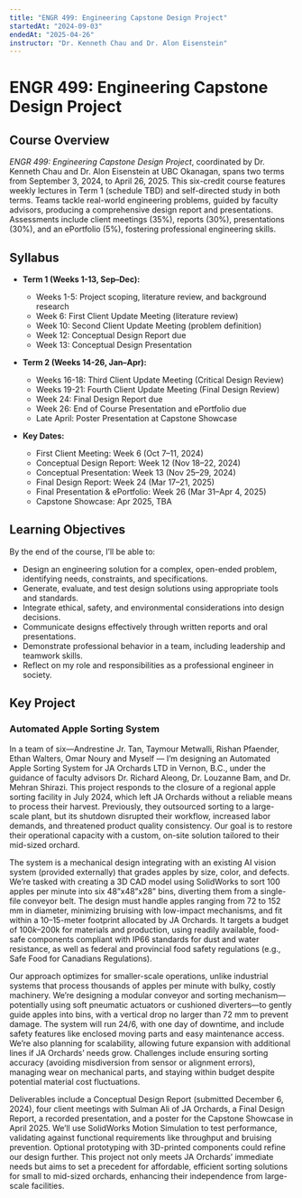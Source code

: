 ```yaml
---
title: "ENGR 499: Engineering Capstone Design Project"
startedAt: "2024-09-03"
endedAt: "2025-04-26"
instructor: "Dr. Kenneth Chau and Dr. Alon Eisenstein"
---
```

# ENGR 499: Engineering Capstone Design Project

## Course Overview

*ENGR 499: Engineering Capstone Design Project*, coordinated by Dr. Kenneth Chau and Dr. Alon Eisenstein at UBC Okanagan, spans two terms from September 3, 2024, to April 26, 2025. This six-credit course features weekly lectures in Term 1 (schedule TBD) and self-directed study in both terms. Teams tackle real-world engineering problems, guided by faculty advisors, producing a comprehensive design report and presentations. Assessments include client meetings (35%), reports (30%), presentations (30%), and an ePortfolio (5%), fostering professional engineering skills.

## Syllabus

- **Term 1 (Weeks 1-13, Sep–Dec):**  
  - Weeks 1-5: Project scoping, literature review, and background research  
  - Week 6: First Client Update Meeting (literature review)  
  - Week 10: Second Client Update Meeting (problem definition)  
  - Week 12: Conceptual Design Report due  
  - Week 13: Conceptual Design Presentation  

- **Term 2 (Weeks 14-26, Jan–Apr):**  
  - Weeks 16-18: Third Client Update Meeting (Critical Design Review)  
  - Weeks 19-21: Fourth Client Update Meeting (Final Design Review)  
  - Week 24: Final Design Report due  
  - Week 26: End of Course Presentation and ePortfolio due  
  - Late April: Poster Presentation at Capstone Showcase  

- **Key Dates:**  
  - First Client Meeting: Week 6 (Oct 7–11, 2024)  
  - Conceptual Design Report: Week 12 (Nov 18–22, 2024)  
  - Conceptual Presentation: Week 13 (Nov 25–29, 2024)  
  - Final Design Report: Week 24 (Mar 17–21, 2025)  
  - Final Presentation & ePortfolio: Week 26 (Mar 31–Apr 4, 2025)  
  - Capstone Showcase: Apr 2025, TBA  

## Learning Objectives

By the end of the course, I’ll be able to:  
- Design an engineering solution for a complex, open-ended problem, identifying needs, constraints, and specifications.  
- Generate, evaluate, and test design solutions using appropriate tools and standards.  
- Integrate ethical, safety, and environmental considerations into design decisions.  
- Communicate designs effectively through written reports and oral presentations.  
- Demonstrate professional behavior in a team, including leadership and teamwork skills.  
- Reflect on my role and responsibilities as a professional engineer in society.  

## Key Project

### Automated Apple Sorting System  
In a team of six—Andrestine Jr. Tan, Taymour Metwalli, Rishan Pfaender, Ethan Walters, Omar Noury and Myself — I’m designing an Automated Apple Sorting System for JA Orchards LTD in Vernon, B.C., under the guidance of faculty advisors Dr. Richard Aleong, Dr. Louzanne Bam, and Dr. Mehran Shirazi. This project responds to the closure of a regional apple sorting facility in July 2024, which left JA Orchards without a reliable means to process their harvest. Previously, they outsourced sorting to a large-scale plant, but its shutdown disrupted their workflow, increased labor demands, and threatened product quality consistency. Our goal is to restore their operational capacity with a custom, on-site solution tailored to their mid-sized orchard.

The system is a mechanical design integrating with an existing AI vision system (provided externally) that grades apples by size, color, and defects. We’re tasked with creating a 3D CAD model using SolidWorks to sort 100 apples per minute into six 48”x48”x28” bins, diverting them from a single-file conveyor belt. The design must handle apples ranging from 72 to 152 mm in diameter, minimizing bruising with low-impact mechanisms, and fit within a 10–15-meter footprint allocated by JA Orchards. It targets a budget of $100k–$200k for materials and production, using readily available, food-safe components compliant with IP66 standards for dust and water resistance, as well as federal and provincial food safety regulations (e.g., Safe Food for Canadians Regulations).

Our approach optimizes for smaller-scale operations, unlike industrial systems that process thousands of apples per minute with bulky, costly machinery. We’re designing a modular conveyor and sorting mechanism—potentially using soft pneumatic actuators or cushioned diverters—to gently guide apples into bins, with a vertical drop no larger than 72 mm to prevent damage. The system will run 24/6, with one day of downtime, and include safety features like enclosed moving parts and easy maintenance access. We’re also planning for scalability, allowing future expansion with additional lines if JA Orchards’ needs grow. Challenges include ensuring sorting accuracy (avoiding misdiversion from sensor or alignment errors), managing wear on mechanical parts, and staying within budget despite potential material cost fluctuations.

Deliverables include a Conceptual Design Report (submitted December 6, 2024), four client meetings with Sulman Ali of JA Orchards, a Final Design Report, a recorded presentation, and a poster for the Capstone Showcase in April 2025. We’ll use SolidWorks Motion Simulation to test performance, validating against functional requirements like throughput and bruising prevention. Optional prototyping with 3D-printed components could refine our design further. This project not only meets JA Orchards’ immediate needs but aims to set a precedent for affordable, efficient sorting solutions for small to mid-sized orchards, enhancing their independence from large-scale facilities.